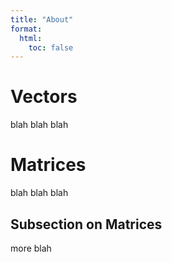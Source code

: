```yaml
---
title: "About"
format:
  html:
    toc: false
---
```


# Vectors

blah blah blah

# Matrices

blah blah blah

## Subsection on Matrices

more blah
